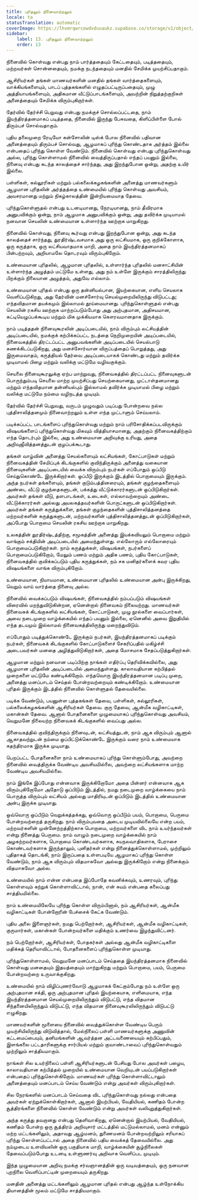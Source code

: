 ```yaml
---
title: புரிதலும் நினைவாற்றலும்
locale: ta
statusTranslation: automatic
coverImage: https://lhvmrqwrcowdvduuaukz.supabase.co/storage/v1/object/public/strapi-uploads/small_cover-educacion-fundamental.webp-2d51a7828a2b1309555be27f7e2a61a0.webp
sidebar:
    label: 13. புரிதலும் நினைவாற்றலும்
    order: 13
---
```

நினைவில் கொள்வது என்பது நாம் பார்த்ததையும் கேட்டதையும், படித்ததையும், மற்றவர்கள் சொன்னதையும், நமக்கு நடந்ததையும் மனதில் சேமிக்க முயற்சிப்பதாகும்.

ஆசிரியர்கள் தங்கள் மாணவர்களின் மனதில் தங்கள் வார்த்தைகளையும், வாக்கியங்களையும், பாடப் புத்தகங்களில் எழுதப்பட்டிருப்பதையும், முழு அத்தியாயங்களையும், அதிகமான வீட்டுப்பாடங்களையும், அவற்றின் நிறுத்தற்குறிகள் அனைத்தையும் சேமிக்க விரும்புகிறார்கள்.

தேர்வில் தேர்ச்சி பெறுவது என்பது நமக்குச் சொல்லப்பட்டதை, நாம் இயந்திரத்தனமாகப் படித்ததை, நினைவில் இருந்து பேசுவதை, கிளிப்பிள்ளை போல் திரும்பச் சொல்வதாகும்.

புதிய தலைமுறை ரேடியோ கன்சோலின் டிஸ்க் போல நினைவில் பதிவான அனைத்தையும் திரும்பச் சொல்வது, ஆழமாகப் புரிந்து கொண்டதாக அர்த்தம் இல்லை என்பதைப் புரிந்து கொள்ள வேண்டும். நினைவில் கொள்வது என்பது புரிந்துகொள்வது அல்ல, புரிந்து கொள்ளாமல் நினைவில் வைத்திருப்பதால் எந்தப் பயனும் இல்லை, நினைவு என்பது கடந்த காலத்தைச் சார்ந்தது, அது இறந்துபோன ஒன்று, அதற்கு உயிர் இல்லை.

பள்ளிகள், கல்லூரிகள் மற்றும் பல்கலைக்கழகங்களின் அனைத்து மாணவர்களும் ஆழமான புரிதலின் அர்த்தத்தை உண்மையில் புரிந்து கொள்வது அவசியம், அவசரமானது மற்றும் நிகழ்காலத்தின் இன்றியமையாத தேவை.

புரிந்துகொள்ளுதல் என்பது உடனடியானது, நேரடியானது, நாம் தீவிரமாக அனுபவிக்கும் ஒன்று, நாம் ஆழமாக அனுபவிக்கும் ஒன்று, அது தவிர்க்க முடியாமல் நனவான செயலின் உண்மையான உள்ளார்ந்த ஊற்றாக மாறுகிறது.

நினைவில் கொள்வது, நினைவு கூர்வது என்பது இறந்துபோன ஒன்று, அது கடந்த காலத்தைச் சார்ந்தது, துரதிர்ஷ்டவசமாக அது ஒரு லட்சியமாக, ஒரு குறிக்கோளாக, ஒரு கருத்தாக, ஒரு லட்சியவாதமாக மாறி, அதை நாம் இயந்திரத்தனமாகப் பின்பற்றவும், அறியாமலே தொடரவும் விரும்புகிறோம்.

உண்மையான புரிதலில், ஆழமான புரிதலில், உள்ளார்ந்த புரிதலில் மனசாட்சியின் உள்ளார்ந்த அழுத்தம் மட்டுமே உள்ளது, அது நம் உள்ளே இருக்கும் சாரத்திலிருந்து பிறக்கும் நிலையான அழுத்தம், அதுவே எல்லாம்.

உண்மையான புரிதல் என்பது ஒரு தன்னியல்பான, இயற்கையான, எளிய செயலாக வெளிப்படுகிறது, அது தேர்வின் மனச்சோர்வு செயல்முறையிலிருந்து விடுபட்டது; எந்தவிதமான தயக்கமும் இல்லாமல் தூய்மையானது. புரிந்துகொள்ளுதல் என்பது செயலின் ரகசிய ஊற்றாக மாற்றப்படும்போது அது அற்புதமான, அதிசயமான, கட்டியெழுப்பக்கூடிய மற்றும் மிக முக்கியமாக கௌரவமானதாக இருக்கும்.

நாம் படித்ததன் நினைவுகூரலின் அடிப்படையில், நாம் விரும்பும் லட்சியத்தின் அடிப்படையில், நமக்குக் கற்பிக்கப்பட்ட நடத்தை நெறிமுறையின் அடிப்படையில், நினைவகத்தில் திரட்டப்பட்ட அனுபவங்களின் அடிப்படையில் செயல்பாடு கணக்கிடப்படுகிறது, அது மனச்சோர்வான விருப்பத்தைப் பொறுத்தது, அது இருமைவாதம், கருத்தியல் தேர்வை அடிப்படையாகக் கொண்டது மற்றும் தவிர்க்க முடியாமல் பிழை மற்றும் வலிக்கு மட்டுமே வழிவகுக்கும்.

செயலை நினைவுகூரலுக்கு ஏற்ப மாற்றுவது, நினைவகத்தில் திரட்டப்பட்ட நினைவுகளுடன் பொருந்தும்படி செயலை மாற்ற முயற்சிப்பது செயற்கையானது, முட்டாள்தனமானது மற்றும் எந்தவிதமான தன்னியல்பும் இல்லாமல் தவிர்க்க முடியாமல் பிழை மற்றும் வலிக்கு மட்டுமே நம்மை வழிநடத்த முடியும்.

தேர்வில் தேர்ச்சி பெறுவது, வருடம் முழுவதும் படிப்பது போன்றவை நல்ல புத்திசாலித்தனமும் நினைவாற்றலும் உள்ள எந்த முட்டாளும் செய்யலாம்.

படிக்கப்பட்ட பாடங்களைப் புரிந்துகொள்வது மற்றும் நாம் பரிசோதிக்கப்படவிருக்கும் விஷயங்களைப் புரிந்துகொள்வது மிகவும் வித்தியாசமானது, அதற்கும் நினைவகத்திற்கும் எந்த தொடர்பும் இல்லை, அது உண்மையான அறிவுக்கு உரியது, அதை அறிவுஜீவித்தனத்துடன் குழப்பக்கூடாது.

தங்கள் வாழ்வின் அனைத்து செயல்களையும் லட்சியங்கள், கோட்பாடுகள் மற்றும் நினைவகத்தின் சேமிப்புக் கிடங்குகளில் குவிந்திருக்கும் அனைத்து வகையான நினைவுகளின் அடிப்படையில் வைக்க விரும்பும் நபர்கள் எப்போதும் ஒப்பீடு செய்துகொண்டே இருக்கிறார்கள். ஒப்பீடு இருக்கும் இடத்தில் பொறாமையும் இருக்கும். அந்த நபர்கள் தங்களையும், தங்கள் குடும்பத்தினரையும், தங்கள் குழந்தைகளையும் அண்டை வீட்டு குழந்தைகளுடன், பக்கத்து வீட்டுக்காரர்களுடன் ஒப்பிடுகிறார்கள். அவர்கள் தங்கள் வீடு, தளபாடங்கள், உடைகள், எல்லாவற்றையும் அண்டை வீட்டுக்காரர்கள் அல்லது அயலகத்தவர்களின் பொருட்களுடன் ஒப்பிடுகிறார்கள். அவர்கள் தங்கள் கருத்துக்களை, தங்கள் குழந்தைகளின் புத்திசாலித்தனத்தை மற்றவர்களின் கருத்துகளுடன், மற்றவர்களின் புத்திசாலித்தனத்துடன் ஒப்பிடுகிறார்கள், அப்போது பொறாமை செயலின் ரகசிய ஊற்றாக மாறுகிறது.

உலகத்தின் துரதிர்ஷ்டத்திற்கு, சமூகத்தின் அனைத்து இயக்கவியலும் பொறாமை மற்றும் வாங்கும் சக்தியின் அடிப்படையில் அமைந்துள்ளது. எல்லோரும் எல்லோரையும் பொறாமைப்படுகிறார்கள். நாம் கருத்துக்கள், விஷயங்கள், நபர்களைப் பொறாமைப்படுகிறோம், மேலும் பணம் மற்றும் அதிக பணம், புதிய கோட்பாடுகள், நினைவகத்தில் குவிக்கப்படும் புதிய கருத்துக்கள், நம் சக மனிதர்களைக் கவர புதிய விஷயங்களை வாங்க விரும்புகிறோம்.

உண்மையான, நியாயமான, உண்மையான புரிதலில் உண்மையான அன்பு இருக்கிறது, வெறும் வாய் வார்த்தை நினைவு அல்ல.

நினைவில் வைக்கப்படும் விஷயங்கள், நினைவகத்தில் நம்பப்படும் விஷயங்கள் விரைவில் மறந்துவிடுகின்றன, ஏனென்றால் நினைவகம் நிலையற்றது. மாணவர்கள் நினைவகக் கிடங்குகளில் லட்சியங்கள், கோட்பாடுகள், முழு நூல்களை வைப்பார்கள், அவை நடைமுறை வாழ்க்கையில் எந்தப் பயனும் இல்லை, ஏனெனில் அவை இறுதியில் எந்த தடயமும் இல்லாமல் நினைவகத்திலிருந்து மறைந்துவிடும்.

எப்போதும் படித்துக்கொண்டே இருக்கும் நபர்கள், இயந்திரத்தனமாகப் படிக்கும் நபர்கள், நினைவகக் கிடங்குகளில் கோட்பாடுகளைச் சேகரிப்பதில் மகிழ்ச்சி அடைபவர்கள் மனதை அழித்துவிடுகிறார்கள், அதை மோசமாக சேதப்படுத்துகிறார்கள்.

ஆழமான மற்றும் நனவான படிப்பிற்கு நாங்கள் எதிர்ப்பு தெரிவிக்கவில்லை, அது ஆழமான புரிதலின் அடிப்படையில் அமைந்துள்ளது. காலாவதியான கற்பித்தல் முறைகளை மட்டுமே கண்டிக்கிறோம். எந்தவொரு இயந்திரத்தனமான படிப்பு முறை, அனைத்து மனப்பாடம் செய்தல் போன்றவற்றையும் கண்டிக்கிறோம். உண்மையான புரிதல் இருக்கும் இடத்தில் நினைவில் கொள்ளுதல் தேவையில்லை.

படிக்க வேண்டும், பயனுள்ள புத்தகங்கள் தேவை, பள்ளிகள், கல்லூரிகள், பல்கலைக்கழகங்களின் ஆசிரியர்கள் தேவை. குரு தேவை, ஆன்மீக வழிகாட்டிகள், மகான்கள் தேவை. ஆனால் போதனைகளை முழுமையாகப் புரிந்துகொள்வது அவசியம், வெறுமனே நிலையற்ற நினைவகக் கிடங்குகளில் வைப்பது அல்ல.

நினைவகத்தில் குவிந்திருக்கும் நினைவுடன், லட்சியத்துடன், நாம் ஆக விரும்பும் ஆனால் ஆகாதவற்றுடன் நம்மை ஒப்பிட்டுக்கொண்டே இருக்கும் வரை நாம் உண்மையாக சுதந்திரமாக இருக்க முடியாது.

பெறப்பட்ட போதனைகளை நாம் உண்மையாகப் புரிந்து கொள்ளும்போது, அவற்றை நினைவில் வைத்திருக்க வேண்டிய அவசியமில்லை, அவற்றை லட்சியங்களாக மாற்ற வேண்டிய அவசியமில்லை.

நாம் இங்கே இப்போது என்னவாக இருக்கிறோமோ அதை பின்னர் என்னவாக ஆக விரும்புகிறோமோ அதோடு ஒப்பிடும் இடத்தில், நமது நடைமுறை வாழ்க்கையை நாம் பொருத்த விரும்பும் லட்சியம் அல்லது மாதிரியுடன் ஒப்பிடும் இடத்தில் உண்மையான அன்பு இருக்க முடியாது.

ஒவ்வொரு ஒப்பீடும் வெறுக்கத்தக்கது, ஒவ்வொரு ஒப்பீடும் பயம், பொறாமை, பெருமை போன்றவற்றைத் தருகிறது. நாம் விரும்புவதை அடைய முடியவில்லையே என்ற பயம், மற்றவர்களின் முன்னேற்றத்திற்காக பொறாமை, மற்றவர்களை விட நாம் உயர்ந்தவர்கள் என்று நினைத்து பெருமை. நாம் வாழும் நடைமுறை வாழ்க்கையில் நாம் அழகற்றவர்களாக, பொறாமை கொண்டவர்களாக, சுயநலவாதிகளாக, பேராசை கொண்டவர்களாக இருந்தாலும், புனிதர்கள் என்று நினைத்துக்கொள்ளாமல், முற்றிலும் புதிதாகத் தொடங்கி, நாம் இருப்பதை உள்ளபடியே ஆழமாகப் புரிந்து கொள்ள வேண்டும், நாம் ஆக விரும்பும் விதமாகவோ அல்லது இருக்கிறோம் என்று நினைக்கும் விதமாகவோ அல்ல.

உண்மையில் நாம் என்ன என்பதை இப்போதே கவனிக்கவும், உணரவும், புரிந்து கொள்ளவும் கற்றுக் கொள்ளாவிட்டால், நான், என் சுயம் என்பதை கலைப்பது சாத்தியமில்லை.

நாம் உண்மையிலேயே புரிந்து கொள்ள விரும்பினால், நம் ஆசிரியர்கள், ஆன்மீக வழிகாட்டிகள் போன்றோரின் பேச்சைக் கேட்க வேண்டும்.

புதிய அலை இளைஞர்கள், நமது பெற்றோர்கள், ஆசிரியர்கள், ஆன்மீக வழிகாட்டிகள், குருமார்கள், மகான்கள் போன்றவர்களை மதிக்கும் உணர்வை இழந்துவிட்டனர்.

நம் பெற்றோர்கள், ஆசிரியர்கள், போதகர்கள் அல்லது ஆன்மீக வழிகாட்டிகளை மதிக்கத் தெரியாவிட்டால், போதனைகளைப் புரிந்துகொள்ள முடியாது.

புரிந்துகொள்ளாமல், வெறுமனே மனப்பாடம் செய்ததை இயந்திரத்தனமாக நினைவில் கொள்வது மனதையும் இதயத்தையும் மாற்றுகிறது மற்றும் பொறாமை, பயம், பெருமை போன்றவற்றை உருவாக்குகிறது.

உண்மையில் நாம் விழிப்புணர்வோடு ஆழமாகக் கேட்கும்போது நம் உள்ளே ஒரு அற்புதமான சக்தி, ஒரு அற்புதமான புரிதல் இயற்கையாக, எளிமையாக, எந்த இயந்திரத்தனமான செயல்முறையிலிருந்தும் விடுபட்டு, எந்த விதமான சிந்தனையிலிருந்தும் விடுபட்டு, எந்த விதமான நினைவுகூரலிலிருந்தும் விடுபட்டு எழுகிறது.

மாணவர்களின் மூளையை நினைவில் வைத்துக்கொள்ள வேண்டிய பெரும் முயற்சியிலிருந்து விடுவித்தால், மேல்நிலைப் பள்ளி மாணவர்களுக்கு அணுவின் கட்டமைப்பையும், தனிமங்களின் ஆவர்த்தன அட்டவணையையும் கற்பிப்பதும், இளங்கலை பட்டதாரிகளுக்கு சார்பியல் மற்றும் குவாண்டாவைப் புரிந்துகொள்வதும் முற்றிலும் சாத்தியமாகும்.

நாங்கள் சில உயர்நிலைப் பள்ளி ஆசிரியர்களுடன் பேசியது போல அவர்கள் பழைய, காலாவதியான கற்பித்தல் முறையில் உண்மையான வெறியுடன் பயப்படுகிறார்கள் என்பதைப் புரிந்துகொள்கிறோம். மாணவர்கள் புரிந்து கொள்ளாவிட்டாலும் அனைத்தையும் மனப்பாடம் செய்ய வேண்டும் என்று அவர்கள் விரும்புகிறார்கள்.

சில நேரங்களில் மனப்பாடம் செய்வதை விட புரிந்துகொள்வது நல்லது என்பதை அவர்கள் ஏற்றுக்கொள்கிறார்கள், ஆனால் இயற்பியல், வேதியியல், கணிதம் போன்ற சூத்திரங்களை நினைவில் கொள்ள வேண்டும் என்று அவர்கள் வலியுறுத்துகிறார்கள்.

அந்த கருத்து தவறானது என்பது தெளிவாகிறது, ஏனென்றால் இயற்பியல், வேதியியல், கணிதம் போன்ற ஒரு சூத்திரம் அறிவுசார் மட்டத்தில் மட்டுமல்லாமல், மனம் என்னும் மற்ற மட்டங்களிலும், அதாவது ஆழ்மனம், துணைமனம் போன்றவற்றிலும் சரியாகப் புரிந்து கொள்ளப்பட்டால் அதை நினைவில் பதிய வைக்கத் தேவையில்லை. அது நம்முடைய உளவியலின் ஒரு பகுதியாக மாறி, வாழ்க்கையின் சூழ்நிலைகள் தேவைப்படும்போது உடனடி உள்ளுணர்வு அறிவாக வெளிப்பட முடியும்.

இந்த முழுமையான அறிவு நமக்கு சர்வஞானத்தின் ஒரு வடிவத்தையும், ஒரு நனவான புறநிலை வெளிப்பாட்டின் முறையையும் தருகிறது.

மனதின் அனைத்து மட்டங்களிலும் ஆழமான புரிதல் என்பது ஆழ்ந்த உள்நோக்கிய தியானத்தின் மூலம் மட்டுமே சாத்தியமாகும்.

